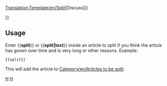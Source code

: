 <noinclude>[[Translation:Template/en/Split]]{{en/-}}</noinclude>{{ambox
| type  = move
| image = Split.png
| text  = <strong>Split</strong><br>It has been suggested that this page be split into multiple pages. ([[Main/en/{{{discuss|{{TALKPAGENAME}}}}}|Discuss]])<p>{{{1|}}}</p>
}}<includeonly>{{{2|[[Category:en/Articles to be split]]}}}</includeonly><noinclude>

==Usage==
Enter <nowiki>{{</nowiki>'''split'''<nowiki>}}</nowiki> or <nowiki>{{</nowiki>'''split|text'''<nowiki>}}</nowiki> inside an article to split if you think the article has grown over time and is very long or other reasons. Example: 
<pre>{{split}}</pre>
This will add the article to [[Category/en/Articles to be split]].

[[Category:en/Templates|H]][[Category:en/Message boxes|H]]</noinclude>